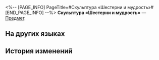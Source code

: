 <%-- [PAGE_INFO]
PageTitle=#Скульптура «Шестерни и мудрость»#
[END_PAGE_INFO] --%>
{{Предмет Инфобокс
|id          = 250015
|Изображение = Предмет Скульптура «Шестерни и мудрость».png
|Тип         = 
|Инвентарь   = 
|Редкость    = 1
|Эффект      = 
|Описание    = 
}}
'''Скульптура «Шестерни и мудрость»''' — [[Предмет]].

==На других языках==
{{На других языках
|en   = ''Gears and Wisdom'' Sculpture
|zhs  = 艺术雕塑《「齿轮与智慧」》
|zht  = 藝術雕塑「齒輪與智慧」
|ja   = 芸術彫刻『歯車と知恵』
|ko   = 조각상 ≪「톱니바퀴와 지혜」≫
|es   = Escultura "Engranajes y sabiduría"
|fr   = Sculpture ''Rouages et Sagesse''
|ru   = Скульптура «Шестерни и мудрость»
|th   = ประติมากรรม "ฟันเฟืองกับปัญญา"
|vi   = Bức Tượng Nghệ Thuật "Bánh Răng Và Trí Tuệ"
|de   = Skulptur „Zahnräder und Weisheit“
|id   = Patung Seni "Gir dan Kebijaksanaan"
|pt   = Escultura "Engrenagens e Sabedoria"
}}

==История изменений==
{{История изменений|3.5}}